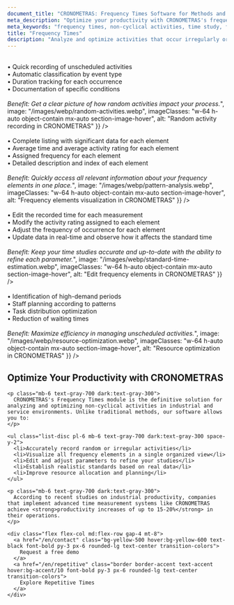 ```yaml
---
document_title: "CRONOMETRAS: Frequency Times Software for Methods and Time Studies"
meta_description: "Optimize your productivity with CRONOMETRAS's frequency times module. Measure, analyze, and improve non-cyclical or random activities in your industrial processes."
meta_keywords: "frequency times, non-cyclical activities, time study, frequency analysis, industrial timing, productivity, process optimization, time software, work measurement"
title: "Frequency Times"
description: "Analyze and optimize activities that occur irregularly or randomly in your industrial process. Improve productivity by identifying patterns and establishing precise standards."
---
```


<Section
  section={{
    title: "Random Activity Recording",
    content: "Capture events that occur irregularly:<br/><br/>• Quick recording of unscheduled activities<br/>• Automatic classification by event type<br/>• Duration tracking for each occurrence<br/>• Documentation of specific conditions<br/><br/><i>Benefit: Get a clear picture of how random activities impact your process.</i>",
    image: "/images/webp/random-activities.webp",
    imageClasses: "w-64 h-auto object-contain mx-auto section-image-hover",
    alt: "Random activity recording in CRONOMETRAS"
  }}
/>

<Section
  section={{
    title: "Comprehensive Frequency Elements View",
    content: "All frequency elements are presented in a single organized view:<br/><br/>• Complete listing with significant data for each element<br/>• Average time and average activity rating for each element<br/>• Assigned frequency for each element<br/>• Detailed description and index of each element<br/><br/><i>Benefit: Quickly access all relevant information about your frequency elements in one place.</i>",
    image: "/images/webp/pattern-analysis.webp",
    imageClasses: "w-64 h-auto object-contain mx-auto section-image-hover",
    alt: "Frequency elements visualization in CRONOMETRAS"
  }}
/>

<Section
  section={{
    title: "Flexible Editing of Frequency Elements",
    content: "Customize and adjust each frequency element according to your needs:<br/><br/>• Edit the recorded time for each measurement<br/>• Modify the activity rating assigned to each element<br/>• Adjust the frequency of occurrence for each element<br/>• Update data in real-time and observe how it affects the standard time<br/><br/><i>Benefit: Keep your time studies accurate and up-to-date with the ability to refine each parameter.</i>",
    image: "/images/webp/standard-time-estimation.webp",
    imageClasses: "w-64 h-auto object-contain mx-auto section-image-hover",
    alt: "Edit frequency elements in CRONOMETRAS"
  }}
/>

<Section
  section={{
    title: "Resource Optimization",
    content: "Improve resource allocation based on data:<br/><br/>• Identification of high-demand periods<br/>• Staff planning according to patterns<br/>• Task distribution optimization<br/>• Reduction of waiting times<br/><br/><i>Benefit: Maximize efficiency in managing unscheduled activities.</i>",
    image: "/images/webp/resource-optimization.webp",
    imageClasses: "w-64 h-auto object-contain mx-auto section-image-hover",
    alt: "Resource optimization in CRONOMETRAS"
  }}
/>

<div class="container mx-auto my-12 px-4">
  <div class="bg-white dark:bg-gray-800 rounded-lg shadow-lg p-8">
    <h2 class="text-2xl font-bold mb-6 text-gray-800 dark:text-white">Optimize Your Productivity with CRONOMETRAS</h2>

    <p class="mb-6 text-gray-700 dark:text-gray-300">
      CRONOMETRAS's Frequency Times module is the definitive solution for analyzing and optimizing non-cyclical activities in industrial and service environments. Unlike traditional methods, our software allows you to:
    </p>

    <ul class="list-disc pl-6 mb-6 text-gray-700 dark:text-gray-300 space-y-2">
      <li>Accurately record random or irregular activities</li>
      <li>Visualize all frequency elements in a single organized view</li>
      <li>Edit and adjust parameters to refine your studies</li>
      <li>Establish realistic standards based on real data</li>
      <li>Improve resource allocation and planning</li>
    </ul>

    <p class="mb-6 text-gray-700 dark:text-gray-300">
      According to recent studies on industrial productivity, companies that implement advanced time measurement systems like CRONOMETRAS achieve <strong>productivity increases of up to 15-20%</strong> in their operations.
    </p>

    <div class="flex flex-col md:flex-row gap-4 mt-8">
      <a href="/en/contact" class="bg-yellow-500 hover:bg-yellow-600 text-black font-bold py-3 px-6 rounded-lg text-center transition-colors">
        Request a free demo
      </a>
      <a href="/en/repetitive" class="border border-accent text-accent hover:bg-accent/10 font-bold py-3 px-6 rounded-lg text-center transition-colors">
        Explore Repetitive Times
      </a>
    </div>
  </div>
</div>
